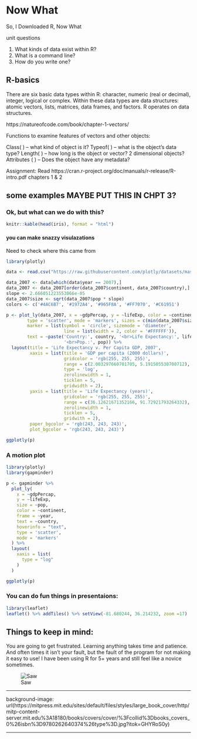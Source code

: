 # Now What

So, I Downloaded R, Now What

unit questions

1. What kinds of data exist within R? 
2. What is a command line?
3. How do you write one? 


## R-basics {#R-basics}




 
There are six basic data types within R: character, numeric (real or decimal), integer, logical or complex. Within these data types are data structures: atomic vectors, lists, matrices, data frames, and factors. R operates on data structures. 
 
https://natureofcode.com/book/chapter-1-vectors/
 
Functions to examine features of vectors and other objects: 

Class( ) – what kind of object is it? 
Typeof(  ) – what is the object’s data type? 
Length( ) – how long is the object or vector? 2 dimensional objects? 
Attributes ( ) – Does the object have any metadata?
 
 
Assignment: 
Read https://cran.r-project.org/doc/manuals/r-release/R-intro.pdf chapters 1 & 2
 




## some examples MAYBE PUT THIS IN CHPT 3?

### Ok, but what can we do with this?

```r
knitr::kable(head(iris), format = "html")
```


#### you can make snazzy visulazations 

Need to check where this came from

```r
library(plotly)

data <- read.csv("https://raw.githubusercontent.com/plotly/datasets/master/gapminderDataFiveYear.csv")

data_2007 <- data[which(data$year == 2007),]
data_2007 <- data_2007[order(data_2007$continent, data_2007$country),]
slope <- 2.666051223553066e-05
data_2007$size <- sqrt(data_2007$pop * slope)
colors <- c('#4AC6B7', '#1972A4', '#965F8A', '#FF7070', '#C61951')

p <- plot_ly(data_2007, x = ~gdpPercap, y = ~lifeExp, color = ~continent, size = ~size, colors = colors,
        type = 'scatter', mode = 'markers', sizes = c(min(data_2007$size), max(data_2007$size)),
        marker = list(symbol = 'circle', sizemode = 'diameter',
                      line = list(width = 2, color = '#FFFFFF')),
        text = ~paste('Country:', country, '<br>Life Expectancy:', lifeExp, '<br>GDP:', gdpPercap,
                      '<br>Pop.:', pop)) %>%
  layout(title = 'Life Expectancy v. Per Capita GDP, 2007',
         xaxis = list(title = 'GDP per capita (2000 dollars)',
                      gridcolor = 'rgb(255, 255, 255)',
                      range = c(2.003297660701705, 5.191505530708712),
                      type = 'log',
                      zerolinewidth = 1,
                      ticklen = 5,
                      gridwidth = 2),
         yaxis = list(title = 'Life Expectancy (years)',
                      gridcolor = 'rgb(255, 255, 255)',
                      range = c(36.12621671352166, 91.72921793264332),
                      zerolinewidth = 1,
                      ticklen = 5,
                      gridwith = 2),
         paper_bgcolor = 'rgb(243, 243, 243)',
         plot_bgcolor = 'rgb(243, 243, 243)')


```

```r
ggplotly(p)
```

 
### A motion plot

```r
library(plotly)
library(gapminder)

p <- gapminder %>%
  plot_ly(
    x = ~gdpPercap, 
    y = ~lifeExp, 
    size = ~pop, 
    color = ~continent, 
    frame = ~year, 
    text = ~country, 
    hoverinfo = "text",
    type = 'scatter',
    mode = 'markers'
  ) %>%
  layout(
    xaxis = list(
      type = "log"
    )
  )

ggplotly(p)
```



### You can do fun things in presentaions:


```r
library(leaflet)
leaflet() %>% addTiles() %>% setView(-81.680244, 36.214232, zoom =17)

```



## Things to keep in mind:
You are going to get frustrated. Learning anything takes time and patience. And often times it isn't your fault, but the fault of the program for not making it easy to use! I have been using R for 5+ years and still feel like a novice sometimes.


![Saw](https://media1.giphy.com/media/EDFMhoeSZU6FG/giphy.gif?fbclid=IwAR2UKk4nruFa4fg6aI3I45Ya6JVSfHWdvqUwtKiUns7-XU1nhxz6Z2xLe5I)



---

background-image: url(https://mitpress.mit.edu/sites/default/files/styles/large_book_cover/http/mitp-content-server.mit.edu%3A18180/books/covers/cover/%3Fcollid%3Dbooks_covers_0%26isbn%3D9780262640374%26type%3D.jpg?itok=GHYRoS0y)



---